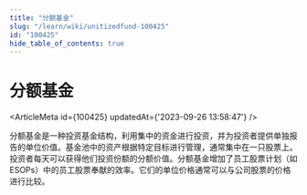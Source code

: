 ```yaml
---
title: "分额基金"
slug: "/learn/wiki/unitizedfund-100425"
id: "100425"
hide_table_of_contents: true
---
```



# 分额基金

<ArticleMeta id={100425} updatedAt={'2023-09-26 13:58:47'} />
<div className='border-solid border-b border-t-0 my-4 border-[var(--ifm-color-gray-300)]' />

分额基金是一种投资基金结构，利用集中的资金进行投资，并为投资者提供单独报告的单位价值。基金池中的资产根据特定目标进行管理，通常集中在一只股票上。投资者每天可以获得他们投资份额的分额价值。分额基金增加了员工股票计划（如 ESOPs）中的员工股票奉献的效率。它们的单位价格通常可以与公司股票的价格进行比较。
